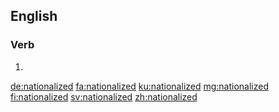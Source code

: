 ==English==

===Verb===
{{head|en|verb form}}

# {{en-past of|nationalize}}

[[de:nationalized]]
[[fa:nationalized]]
[[ku:nationalized]]
[[mg:nationalized]]
[[fi:nationalized]]
[[sv:nationalized]]
[[zh:nationalized]]